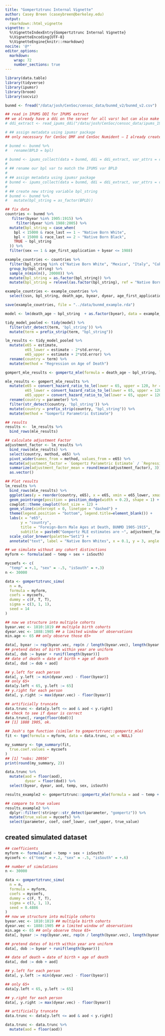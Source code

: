 ```yaml
---
title: "Gompertztrunc Internal Vignette"
author: Casey Breen (caseybreen@berkeley.edu)
output: 
  rmarkdown::html_vignette
vignette: >
  %\VignetteIndexEntry{Gompertztrunc Internal Vignette}
  %\VignetteEncoding{UTF-8}
  %\VignetteEngine{knitr::rmarkdown}
nocite: '@*'
editor_options: 
  markdown: 
    wrap: 72
    number_sections: true
---
```


```r
library(data.table)
library(tidyverse)
library(ipumsr)
library(broom)
library(socviz)
```


```r
bunmd <- fread("/data/josh/CenSoc/censoc_data/bunmd_v2/bunmd_v2.csv")

## read in IPUMS DDI for IPUMS extract
## we already have a ddi on the server for all vars! but can also make a new extract from IPUMS with BPLD var  
# ddi_extract <- read_ipums_ddi("/data/josh/CenSoc/censoc_data/ipums_1940_extract/fullcount.ddi.xml")

# ## assign metadata using ipumsr package
## only necessary for CenSoc DMF and CenSoc Numident — I already created BUNMD variables 

# bunmd <- bunmd %>% 
#   rename(BPLD = bpl)

# bunmd <- ipums_collect(data = bunmd, ddi = ddi_extract, var_attrs = c("val_labels", "var_label", "var_desc"))
# 
# ## rename our bpl var to match the IPUMS var BPLD
# 
# ## assign metadata using ipumsr package
# bunmd <- ipums_collect(data = bunmd, ddi = ddi_extract, var_attrs = c("val_labels", "var_label", "var_desc"))
# 
# ## create new string variable bpl_string 
# bunmd <- bunmd %>% 
#   mutate(bpl_string = as_factor(BPLD))
```


```r
## fix data 
countries <- bunmd %>% 
   filter(byear %in% 1905:1915) %>% 
     filter(dyear %in% 1988:2005) %>% 
  mutate(bpl_string = case_when(
    bpl < 15000 & race_last == 1 ~ "Native Born White",
    bpl < 15000 & race_last == 2 ~ "Native Born Black",
    TRUE ~ bpl_string 
  )) %>% 
  filter(sex == 1 & age_first_application + byear <= 1988) 

example_countries <- countries %>% 
  filter(bpl_string %in% c("Native Born White", "Mexico", "Italy", "Cuba", "Poland", "England")) %>% 
  group_by(bpl_string) %>%
  sample_n(min(n(), 20000)) %>% 
  mutate(bpl_string = as.factor(bpl_string)) %>% 
  mutate(bpl_string = relevel(as.factor(bpl_string), ref = "Native Born White")) ## set reference group

example_countries <- example_countries %>% 
  select(ssn, bpl_string, death_age, byear, dyear, age_first_application)

save(example_countries, file = "../data/bunmd_example.rda")
```

```r
model <- lm(death_age ~ bpl_string  + as.factor(byear), data = example_countries)

tidy_model_pooled <- tidy(model) %>% 
  filter(str_detect(term, 'bpl_string')) %>% 
  mutate(term = prefix_strip(term, "bpl_string"))

lm_results <- tidy_model_pooled %>% 
  mutate(e65 = estimate,
         e65_lower = estimate - 2*std.error, 
         e65_upper = estimate + 2*std.error) %>% 
  rename(country = term) %>% 
  mutate(method = "Regression on Age of Death")
```

```r
gompert_mle_results <- gompertz_mle(formula = death_age ~ bpl_string, left_trunc = 1988, right_trunc = 2005, data = example_countries)

mle_results <- gompert_mle_results %>% 
  mutate(e65 = convert_hazard_ratio_to_le(lower = 65, upper = 120, hr = hr, M = 81.9789980	, b = 0.0978005),
         e65_lower = convert_hazard_ratio_to_le(lower = 65, upper = 120, hr = hr_lower, M = 81.9789980		, b = 0.0978005),
         e65_upper = convert_hazard_ratio_to_le(lower = 65, upper = 120, hr = hr_upper, M = 81.9789980		, b = 0.0978005)) %>% 
  rename(country = parameter) %>% 
  filter(str_detect(country, 'bpl_string')) %>% 
  mutate(country = prefix_strip(country, "bpl_string")) %>% 
  mutate(method = "Gompertz Parametric Estimate")
```


```r
## results
results <-  lm_results %>%
  bind_rows(mle_results)

## calculate adjustment Factor
adjustment_factor <- lm_results %>%
  bind_rows(mle_results) %>% 
  select(country, method, e65) %>% 
  pivot_wider(names_from = method, values_from = e65) %>% 
  mutate(adjustment_factor = `Gompertz Parametric Estimate` / `Regression on Age of Death` ) %>% 
  summarize(adjustment_factor_mean = round(mean(adjustment_factor), 3)) %>% 
  as.vector()

## Plot results
lm_results %>% 
  bind_rows(mle_results) %>% 
  ggplot(aes(y = reorder(country, e65), x = e65, xmin = e65_lower, xmax = e65_upper, color = method)) + 
  geom_pointrange(position = position_dodge(width = 0.2), shape = 1) + 
  cowplot::theme_cowplot(font_size = 12) + 
  geom_vline(xintercept = 0, linetype = "dashed") +
  theme(legend.position = "bottom", legend.title=element_blank()) + 
  labs(x = "e65",
       y = "country",
       title = "Foreign-Born Male Ages at Death, BUNMD 1905-1915",
       subtitle = paste0("Gompertz MLE estimates are ~", adjustment_factor, " times larger than regression on age of death")) + 
  scale_color_brewer(palette="Set1") + 
  annotate("text", label = "Native Born Whites", x = 0.1, y = 3, angle = 90, size = 3, color = "black")
```


```r
## we simulate without any cohort distinctions
myform <- formula(aod ~ temp + sex + isSouth)

mycoefs <- c(
  "temp" = +.1, "sex" = -.5, "isSouth" = +.3)
n <- 30000

data <- gompertztrunc_simu(
  n = n,
  formula = myform,
  coefs = mycoefs,
  dummy = c(F, T, T),
  sigma = c(3, 1, 1),
  seed = 14
)

## now we structure into multiple cohorts
byear.vec <- 1810:1819 ## multiple birth cohorts
dyear.vec <- 1888:1905 ## a limited window of observations
min.age <- 65 ## only observe those 65+

data[, byear := rep(byear.vec, rep(n / length(byear.vec), length(byear.vec)))]
## pretend dates of birth within year are uniform
data[, dob := byear + runif(length(byear))]
## date of death = date of birth + age of death
data[, dod := dob + aod]

## y.left for each person
data[, y.left := min(dyear.vec) - floor(byear)]
## only 65+
data[y.left < 65, y.left := 65]
## y.right for each person
data[, y.right := max(dyear.vec) - floor(byear)]

## artificially truncate
data.trunc <- data[y.left <= aod & aod < y.right]
## check to see if dyear is correct
data.trunc[, range(floor(dod))]
## [1] 1888 1905, ok.

## Josh's tgm function (similar to gompertztrunc::gompertz_mle)
fit <- tgm(formula = myform, data = data.trunc, wt = NULL)

my_summary <- tgm_summary(fit,
  true.coef.values = mycoefs
)
## [1] "nobs: 20956"
print(round(my_summary, 2))
```

```r
data.trunc %>% 
  mutate(aod = floor(aod),
         dyear = floor(dod)) %>% 
  select(byear, dyear, aod, temp, sex, isSouth)

results_example2 <- gompertztrunc::gompertz_mle(formula = aod ~ temp + sex + isSouth, data = data.trunc, left_trunc = 1888, right_trunc = 1905)

## compare to true values 
results_example2 %>%
  dplyr::filter(!stringr::str_detect(parameter, "gompertz")) %>%
  mutate(true_value = mycoefs) %>%
  select(parameter, coef, coef_lower, coef_upper, true_value)
```


## created simulated dataset 
```r
## coefficients 
myform <- formula(aod ~ temp + sex + isSouth)
mycoefs <- c("temp" = +.2, "sex" = -.5, "isSouth" = +.6)

## number of simulations 
n <- 30000

data <- gompertztrunc_simu(
  n = n,
  formula = myform,
  coefs = mycoefs,
  dummy = c(F, T, T),
  sigma = c(3, 1, 1),
  seed = 0.4886
)
## now we structure into multiple cohorts
byear.vec <- 1810:1819 ## multiple birth cohorts
dyear.vec <- 1888:1905 ## a limited window of observations
min.age <- 65 ## only observe those 65+
data[, byear := rep(byear.vec, rep(n / length(byear.vec), length(byear.vec)))]

## pretend dates of birth within year are uniform
data[, dob := byear + runif(length(byear))]

## date of death = date of birth + age of death
data[, dod := dob + aod]

## y.left for each person
data[, y.left := min(dyear.vec) - floor(byear)]

## only 65+
data[y.left < 65, y.left := 65]

## y.right for each person
data[, y.right := max(dyear.vec) - floor(byear)]

## artificially truncate
data.trunc <- data[y.left <= aod & aod < y.right]

data.trunc <- data.trunc %>% 
  mutate(aod = floor(aod))
```



